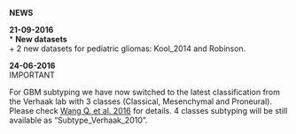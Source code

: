 **NEWS**   

**21-09-2016**   
* **New datasets**   
  + 2 new datasets for pediatric gliomas: Kool_2014 and Robinson.  

**24-06-2016**  
<span class="blink">IMPORTANT</span>

For GBM subtyping we have now switched to the latest classification from the Verhaak lab with 3 classes (Classical, Mesenchymal and Proneural). Please check
[Wang Q. et al. 2016](http://biorxiv.org/content/early/2016/08/13/052076) for details. 4 classes subtyping will be still available as "Subtype_Verhaak_2010".      


